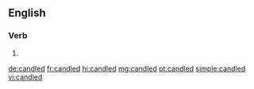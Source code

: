 ==English==

===Verb===
{{head|en|verb form}}

# {{en-past of|candle}}

[[de:candled]]
[[fr:candled]]
[[hi:candled]]
[[mg:candled]]
[[pt:candled]]
[[simple:candled]]
[[vi:candled]]